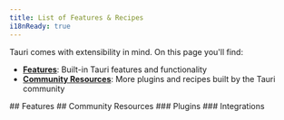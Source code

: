 ```yaml
---
title: List of Features & Recipes
i18nReady: true
---
```



Tauri comes with extensibility in mind. On this page you'll find:

- **[Features](#features)**: Built-in Tauri features and functionality
- **[Community Resources](#community-resources)**: More plugins and recipes built by the Tauri community

<Search>
	## Features
	<FeaturesList />
	## Community Resources
	<LinkCard
		title="Have something to share?"
		description="Open a pull request to show us your amazing resource."
		href="https://github.com/tauri-apps/awesome-tauri/pulls"
	/>
	### Plugins
	<AwesomeTauri section="plugins-no-official" />
	### Integrations
	<AwesomeTauri section="integrations" />
</Search>
